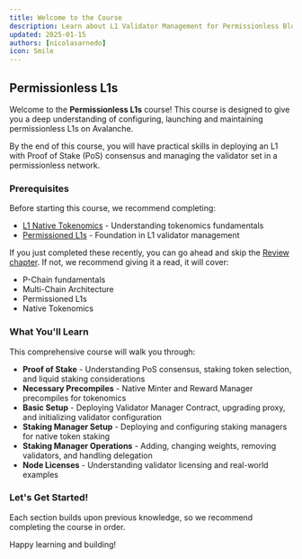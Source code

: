 ```yaml
---
title: Welcome to the Course
description: Learn about L1 Validator Management for Permissionless Blockchains
updated: 2025-01-15
authors: [nicolasarnedo]
icon: Smile
---
```


## Permissionless L1s 

Welcome to the **Permissionless L1s** course! This course is designed to give you a deep understanding of configuring, launching and maintaining permissionless L1s on Avalanche. 

By the end of this course, you will have practical skills in deploying an L1 with Proof of Stake (PoS) consensus and managing the validator set in a permissionless
network.


### Prerequisites

Before starting this course, we recommend completing:
- [L1 Native Tokenomics](/academy/l1-native-tokenomics) - Understanding tokenomics fundamentals
- [Permissioned L1s](/academy/permissioned-l1s) - Foundation in L1 validator management

If you just completed these recently, you can go ahead and skip the [Review chapter](). If not, we recommend giving it a read, it will cover:

- P-Chain fundamentals
- Multi-Chain Architecture
- Permissioned L1s  
- Native Tokenomics

### What You'll Learn

This comprehensive course will walk you through:

- **Proof of Stake** - Understanding PoS consensus, staking token selection, and liquid staking considerations
- **Necessary Precompiles** - Native Minter and Reward Manager precompiles for tokenomics
- **Basic Setup** - Deploying Validator Manager Contract, upgrading proxy, and initializing validator configuration
- **Staking Manager Setup** - Deploying and configuring staking managers for native token staking
- **Staking Manager Operations** - Adding, changing weights, removing validators, and handling delegation
- **Node Licenses** - Understanding validator licensing and real-world examples

### Let's Get Started!

Each section builds upon previous knowledge, so we recommend completing the course in order.

Happy learning and building!